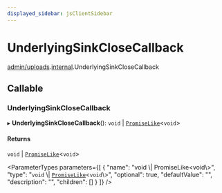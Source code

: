 ```yaml
---
displayed_sidebar: jsClientSidebar
---
```



# UnderlyingSinkCloseCallback

[admin/uploads](../../modules/admin_uploads.mdx).[internal](../../admin_uploads/modules/admin_uploads.internal.mdx).UnderlyingSinkCloseCallback

## Callable

### UnderlyingSinkCloseCallback

▸ **UnderlyingSinkCloseCallback**(): `void` \| [`PromiseLike`](admin_discounts.internal.PromiseLike.mdx)<`void`\>

#### Returns

`void` \| [`PromiseLike`](admin_discounts.internal.PromiseLike.mdx)<`void`\>

<ParameterTypes parameters={[
  {
    "name": "void \\| PromiseLike<void\\>",
    "type": "`void` \\| [`PromiseLike`](admin_discounts.internal.PromiseLike.mdx)<`void`\\>",
    "optional": true,
    "defaultValue": "",
    "description": "",
    "children": []
  }
]} />
